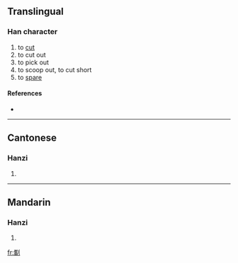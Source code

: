 ==Translingual==

===Han character===
{{Han char|rn=18|rad=刀|as=18|sn=20|four=|canj=山月中弓 (UBLN)}}

# to [[cut]]
# to cut out
# to pick out
# to scoop out, to cut short
# to [[spare]]

====References====
* {{Han ref|kx=0145.400|hdz=10363.030|uh=3512|ud=13586}}

----

==Cantonese==

===Hanzi===
{{yue-hanzi|jyut=|y=kwaai4}}

# {{defn|Cantonese}}

----

==Mandarin==

===Hanzi===
{{cmn-hanzi|pin=[[xí]] ([[xi2]])|wg=hsi<sup>2</sup>}}

# {{defn|Mandarin}}

[[fr:㔒]]